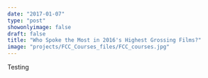 ```yaml
---
date: "2017-01-07"
type: "post"
showonlyimage: false
draft: false
title: "Who Spoke the Most in 2016's Highest Grossing Films?"
image: "projects/FCC_Courses_files/FCC_courses.jpg"
---
```


Testing

